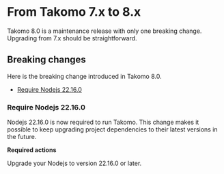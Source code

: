 
# From Takomo 7.x to 8.x

Takomo 8.0 is a maintenance release with only one breaking change. Upgrading from 7.x should be straightforward.

## Breaking changes

Here is the breaking change introduced in Takomo 8.0.

- [Require Nodejs 22.16.0](#require-nodejs-22160)

### Require Nodejs 22.16.0

Nodejs 22.16.0 is now required to run Takomo. This change makes it possible to keep upgrading project dependencies to their latest versions in the future.

**Required actions**

Upgrade your Nodejs to version 22.16.0 or later.
